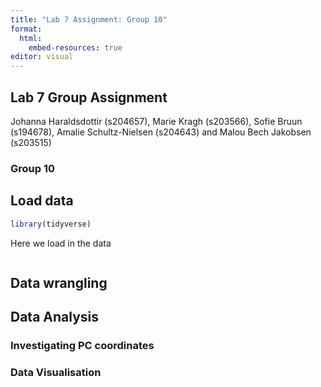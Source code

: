 ```yaml
---
title: "Lab 7 Assignment: Group 10"
format: 
  html:
    embed-resources: true
editor: visual
---
```


## Lab 7 Group Assignment

Johanna Haraldsdottir (s204657), Marie Kragh (s203566), Sofie Bruun (s194678), Amalie Schultz-Nielsen (s204643) and Malou Bech Jakobsen (s203515)

### Group 10

## Load data

```r
library(tidyverse)
```

Here we load in the data

```r

```

## Data wrangling

## Data Analysis

### Investigating PC coordinates

### Data Visualisation
